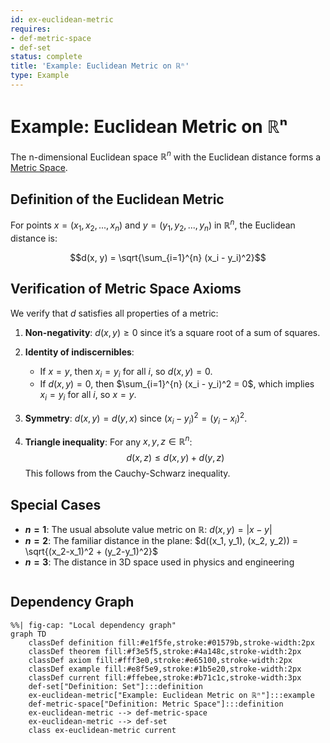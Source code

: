 ```yaml
---
id: ex-euclidean-metric
requires:
- def-metric-space
- def-set
status: complete
title: 'Example: Euclidean Metric on ℝⁿ'
type: Example
---
```


# Example: Euclidean Metric on ℝⁿ

The n-dimensional Euclidean space $\mathbb{R}^n$ with the Euclidean distance forms a [Metric Space](def-metric-space.qmd).

## Definition of the Euclidean Metric

For points $x = (x_1, x_2, ..., x_n)$ and $y = (y_1, y_2, ..., y_n)$ in $\mathbb{R}^n$, the Euclidean distance is:

$$d(x, y) = \sqrt{\sum_{i=1}^{n} (x_i - y_i)^2}$$

## Verification of Metric Space Axioms

We verify that $d$ satisfies all properties of a metric:

1. **Non-negativity**: $d(x, y) \geq 0$ since it's a square root of a sum of squares.

2. **Identity of indiscernibles**:
   - If $x = y$, then $x_i = y_i$ for all $i$, so $d(x, y) = 0$.
   - If $d(x, y) = 0$, then $\sum_{i=1}^{n} (x_i - y_i)^2 = 0$, which implies $x_i = y_i$ for all $i$, so $x = y$.

3. **Symmetry**: $d(x, y) = d(y, x)$ since $(x_i - y_i)^2 = (y_i - x_i)^2$.

4. **Triangle inequality**: For any $x, y, z \in \mathbb{R}^n$:
   $$d(x, z) \leq d(x, y) + d(y, z)$$
   This follows from the Cauchy-Schwarz inequality.

## Special Cases

- **$n = 1$**: The usual absolute value metric on $\mathbb{R}$: $d(x, y) = |x - y|$
- **$n = 2$**: The familiar distance in the plane: $d((x_1, y_1), (x_2, y_2)) = \sqrt{(x_2-x_1)^2 + (y_2-y_1)^2}$
- **$n = 3$**: The distance in 3D space used in physics and engineering

```mermaid
```

## Dependency Graph

```mermaid
%%| fig-cap: "Local dependency graph"
graph TD
    classDef definition fill:#e1f5fe,stroke:#01579b,stroke-width:2px
    classDef theorem fill:#f3e5f5,stroke:#4a148c,stroke-width:2px
    classDef axiom fill:#fff3e0,stroke:#e65100,stroke-width:2px
    classDef example fill:#e8f5e9,stroke:#1b5e20,stroke-width:2px
    classDef current fill:#ffebee,stroke:#b71c1c,stroke-width:3px
    def-set["Definition: Set"]:::definition
    ex-euclidean-metric["Example: Euclidean Metric on ℝⁿ"]:::example
    def-metric-space["Definition: Metric Space"]:::definition
    ex-euclidean-metric --> def-metric-space
    ex-euclidean-metric --> def-set
    class ex-euclidean-metric current
```
